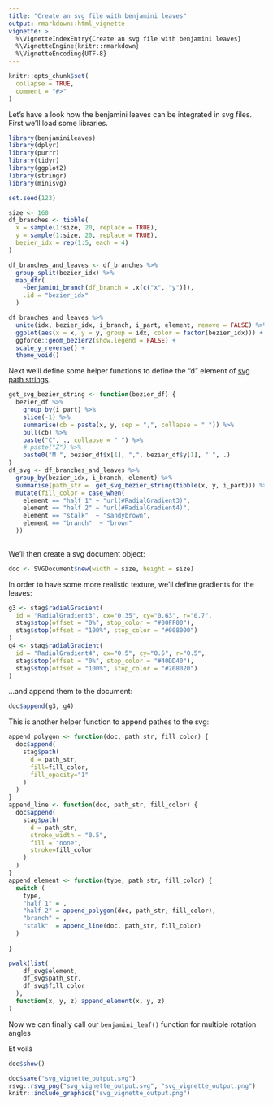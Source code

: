 ```yaml
---
title: "Create an svg file with benjamini leaves"
output: rmarkdown::html_vignette
vignette: >
  %\VignetteIndexEntry{Create an svg file with benjamini leaves}
  %\VignetteEngine{knitr::rmarkdown}
  %\VignetteEncoding{UTF-8}
---
```


```r
knitr::opts_chunk$set(
  collapse = TRUE,
  comment = "#>"
)
```

Let's have a look how the benjamini leaves can be integrated in svg files. First we'll load some libraries.

```r
library(benjaminileaves)
library(dplyr)
library(purrr)
library(tidyr)
library(ggplot2)
library(stringr)
library(minisvg)

set.seed(123)
```

```r
size <- 160
df_branches <- tibble(
  x = sample(1:size, 20, replace = TRUE),
  y = sample(1:size, 20, replace = TRUE),
  bezier_idx = rep(1:5, each = 4)
)
```

```r
df_branches_and_leaves <- df_branches %>% 
  group_split(bezier_idx) %>% 
  map_dfr(
    ~benjamini_branch(df_branch = .x[c("x", "y")]),
    .id = "bezier_idx"
  )

df_branches_and_leaves %>%
  unite(idx, bezier_idx, i_branch, i_part, element, remove = FALSE) %>% 
  ggplot(aes(x = x, y = y, group = idx, color = factor(bezier_idx))) + 
  ggforce::geom_bezier2(show.legend = FALSE) +
  scale_y_reverse() +
  theme_void()
```


Next we'll define some helper functions to define the "d" element of [svg path strings](https://developer.mozilla.org/en-US/docs/Web/SVG/Tutorial/Paths).

```r
get_svg_bezier_string <- function(bezier_df) {
  bezier_df %>%
    group_by(i_part) %>%
    slice(-1) %>%
    summarise(cb = paste(x, y, sep = ",", collapse = " ")) %>%
    pull(cb) %>%
    paste("C", ., collapse = " ") %>% 
    # paste("Z") %>% 
    paste0("M ", bezier_df$x[1], ",", bezier_df$y[1], " ", .)
}
df_svg <- df_branches_and_leaves %>% 
  group_by(bezier_idx, i_branch, element) %>% 
  summarise(path_str =  get_svg_bezier_string(tibble(x, y, i_part))) %>% 
  mutate(fill_color = case_when(
    element == "half 1" ~ "url(#RadialGradient3)",
    element == "half 2" ~ "url(#RadialGradient4)",
    element == "stalk"  ~ "sandybrown",
    element == "branch"  ~ "brown"
  ))
  
```


We'll then create a svg document  object:
```r
doc <- SVGDocument$new(width = size, height = size)
```

In order to have some more realistic texture, we'll define gradients for the leaves:
```r
g3 <- stag$radialGradient(
  id = "RadialGradient3", cx="0.35", cy="0.63", r="0.7",
  stag$stop(offset = "0%", stop_color = "#00FF00"),
  stag$stop(offset = "100%", stop_color = "#008000")
)
g4 <- stag$radialGradient(
  id = "RadialGradient4", cx="0.5", cy="0.5", r="0.5",
  stag$stop(offset = "0%", stop_color = "#40DD40"),
  stag$stop(offset = "100%", stop_color = "#208020")
)
```

...and append them to the document:
```r
doc$append(g3, g4)
```

This is another helper function to append pathes to the svg:

```r
append_polygon <- function(doc, path_str, fill_color) {
  doc$append(
    stag$path(
      d = path_str,
      fill=fill_color,
      fill_opacity="1"
    )
  )
}
append_line <- function(doc, path_str, fill_color) {
  doc$append(
    stag$path(
      d = path_str,
      stroke_width = "0.5",
      fill = "none",
      stroke=fill_color
    )
  )
}
append_element <- function(type, path_str, fill_color) {
  switch (
    type,
    "half 1" = ,
    "half 2" = append_polygon(doc, path_str, fill_color),
    "branch" = ,
    "stalk"  = append_line(doc, path_str, fill_color)
  )
  
}


```


```r
pwalk(list(
    df_svg$element,
    df_svg$path_str,
    df_svg$fill_color
  ),
  function(x, y, z) append_element(x, y, z)
)

```



Now we can finally call our `benjamini_leaf()` function for multiple rotation angles


Et voilà

```r
doc$show()
```

```r
doc$save("svg_vignette_output.svg")
rsvg::rsvg_png("svg_vignette_output.svg", "svg_vignette_output.png")
knitr::include_graphics("svg_vignette_output.png")
```


